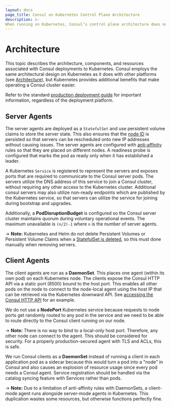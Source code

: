 ```yaml
---
layout: docs
page_title: Consul on Kubernetes Control Plane Architecture
description: >-
When running on Kubernetes, Consul’s control plane architecture does not change significantly. Server agents are deployed as a StatefulSet with a persistent volume, while client agents run as a k8s DaemonSet with an exposed API port.
---
```



# Architecture

This topic describes the architecture, components, and resources associated with Consul deployments to Kubernetes. Consul employs the same architectural design on Kubernetes as it does with other platforms (see [Architecture](/docs/architecture)), but Kubernetes provides additional benefits that make operating a Consul cluster easier. 

Refer to the standard [production deployment guide](https://learn.hashicorp.com/consul/datacenter-deploy/deployment-guide) for important information, regardless of the deployment platform.

## Server Agents

The server agents are deployed as a `StatefulSet` and use persistent volume
claims to store the server state. This also ensures that the
[node ID](/docs/agent/options#_node_id) is persisted so that servers
can be rescheduled onto new IP addresses without causing issues. The server agents
are configured with
[anti-affinity](https://kubernetes.io/docs/concepts/configuration/assign-pod-node/#affinity-and-anti-affinity)
rules so that they are placed on different nodes. A readiness probe is
configured that marks the pod as ready only when it has established a leader.

A Kubernetes `Service` is registered to represent the servers and exposes ports that are required to communicate to the Consul server pods.
The servers utilize the DNS address of this service to join a Consul cluster, without requiring any other access to the Kubernetes cluster. Additional consul servers may also utilize non-ready endpoints which are published by the Kubernetes service, so that servers can utilize the service for joining during bootstrap and upgrades.

Additionally, a **PodDisruptionBudget** is configured so the Consul server
cluster maintains quorum during voluntary operational events. The maximum
unavailable is `(n/2)-1` where `n` is the number of server agents.

-> **Note:** Kubernetes and Helm do not delete Persistent Volumes or Persistent
Volume Claims when a
[StatefulSet is deleted](https://kubernetes.io/docs/concepts/workloads/controllers/statefulset/#stable-storage),
so this must done manually when removing servers.

## Client Agents

The client agents are run as a **DaemonSet**. This places one agent
(within its own pod) on each Kubernetes node.
The clients expose the Consul HTTP API via a static port (8500)
bound to the host port. This enables all other pods on the node to connect
to the node-local agent using the host IP that can be retrieved via the
Kubernetes downward API. See
[accessing the Consul HTTP API](/docs/k8s/installation/install#accessing-the-consul-http-api)
for an example.

We do not use a **NodePort** Kubernetes service because requests to node ports get randomly routed
to any pod in the service and we need to be able to route directly to the Consul
client running on our node.

-> **Note:** There is no way to bind to a local-only
host port. Therefore, any other node can connect to the agent. This should be
considered for security. For a properly production-secured agent with TLS
and ACLs, this is safe.

We run Consul clients as a **DaemonSet** instead of running a client in each
application pod as a sidecar because this would turn
a pod into a "node" in Consul and also causes an explosion of resource usage
since every pod needs a Consul agent. Service registration should be handled via the
catalog syncing feature with Services rather than pods.

-> **Note:** Due to a limitation of anti-affinity rules with DaemonSets,
a client-mode agent runs alongside server-mode agents in Kubernetes. This
duplication wastes some resources, but otherwise functions perfectly fine.
